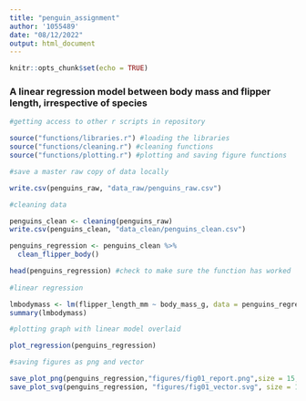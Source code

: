 ---
title: "penguin_assignment"
author: '1055489'
date: "08/12/2022"
output: html_document
---

```{r setup, include=FALSE}
knitr::opts_chunk$set(echo = TRUE)
```

### A linear regression model between body mass and flipper length, irrespective of species

```{r main}

#getting access to other r scripts in repository

source("functions/libraries.r") #loading the libraries
source("functions/cleaning.r") #cleaning functions
source("functions/plotting.r") #plotting and saving figure functions

#save a master raw copy of data locally

write.csv(penguins_raw, "data_raw/penguins_raw.csv")

#cleaning data

penguins_clean <- cleaning(penguins_raw)
write.csv(penguins_clean, "data_clean/penguins_clean.csv")

penguins_regression <- penguins_clean %>%
  clean_flipper_body()

head(penguins_regression) #check to make sure the function has worked
  
#linear regression

lmbodymass <- lm(flipper_length_mm ~ body_mass_g, data = penguins_regression)
summary(lmbodymass)

#plotting graph with linear model overlaid

plot_regression(penguins_regression)

#saving figures as png and vector

save_plot_png(penguins_regression,"figures/fig01_report.png",size = 15, res = 600, scaling=1)
save_plot_svg(penguins_regression, "figures/fig01_vector.svg", size = 15, scaling = 1)


```